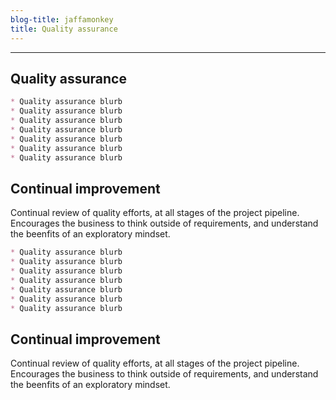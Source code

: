 ```yaml
---
blog-title: jaffamonkey
title: Quality assurance
---
```



---

## Quality assurance

<CodeWave>

```markdown
* Quality assurance blurb 
* Quality assurance blurb 
* Quality assurance blurb 
* Quality assurance blurb 
* Quality assurance blurb 
* Quality assurance blurb 
* Quality assurance blurb 
```

## Continual improvement

Continual review of quality efforts, at all stages of the project pipeline.
Encourages the business to think outside of requirements, and understand the beenfits of an exploratory mindset.

```markdown
* Quality assurance blurb 
* Quality assurance blurb 
* Quality assurance blurb 
* Quality assurance blurb 
* Quality assurance blurb 
* Quality assurance blurb 
* Quality assurance blurb 
```

## Continual improvement

Continual review of quality efforts, at all stages of the project pipeline.
Encourages the business to think outside of requirements, and understand the beenfits of an exploratory mindset.

</CodeWave>
